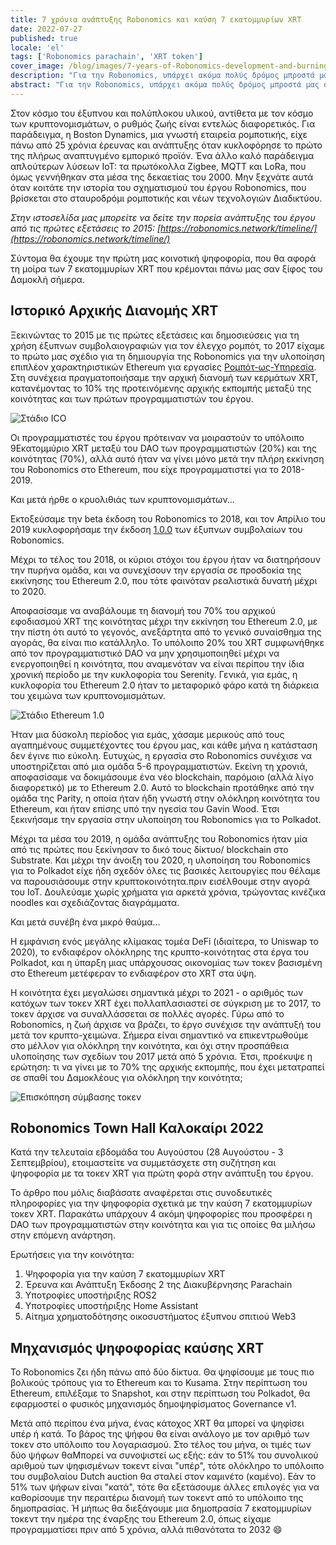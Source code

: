 ```yaml
---
title: 7 χρόνια ανάπτυξης Robonomics και καύση 7 εκατομμυρίων XRT
date: 2022-07-27
published: true
locale: 'el'
tags: ['Robonomics parachain', 'XRT token']
cover_image: /blog/images/7-years-of-Robonomics-development-and-burning-7-million-XRT/7-years-of-Robonomics-development-and-burning-7-million-XRT.jpg
description: "Για την Robonomics, υπάρχει ακόμα πολύς δρόμος μπροστά μας στο χάρτη μας και πολλά θα συμβούν για πρώτη φορά."
abstract: "Για την Robonomics, υπάρχει ακόμα πολύς δρόμος μπροστά μας στο χάρτη μας και πολλά θα συμβούν για πρώτη φορά."
---
```


Στον κόσμο του έξυπνου και πολύπλοκου υλικού, αντίθετα με τον κόσμο των κρυπτονομισμάτων, ο ρυθμός ζωής είναι εντελώς διαφορετικός. Για παράδειγμα, η Boston Dynamics, μια γνωστή εταιρεία ρομποτικής, είχε πάνω από 25 χρόνια έρευνας και ανάπτυξης όταν κυκλοφόρησε το πρώτο της πλήρως αναπτυγμένο εμπορικό προϊόν. Ένα άλλο καλό παράδειγμα απλούτερων λύσεων IoT: τα πρωτόκολλα Zigbee, MQTT και LoRa, που όμως γεννήθηκαν στα μέσα της δεκαετίας του 2000. Μην ξεχνάτε αυτά όταν κοιτάτε την ιστορία του σχηματισμού του έργου Robonomics, που βρίσκεται στο σταυροδρόμι ρομποτικής και νέων τεχνολογιών Διαδικτύου.

*Στην ιστοσελίδα μας μπορείτε να δείτε την πορεία ανάπτυξης του έργου από τις πρώτες εξετάσεις το 2015: [https://robonomics.network/timeline/](https://robonomics.network/timeline/)*

Σύντομα θα έχουμε την πρώτη μας κοινοτική ψηφοφορία, που θα αφορά τη μοίρα των 7 εκατομμυρίων XRT που κρέμονται πάνω μας σαν ξίφος του Δαμοκλή σήμερα.

## Ιστορικό Αρχικής Διανομής XRT

Ξεκινώντας το 2015 με τις πρώτες εξετάσεις και δημοσιεύσεις για τη χρήση έξυπνων συμβολαιογραφιών για τον έλεγχο ρομπότ, το 2017 είχαμε το πρώτο μας σχέδιο για τη δημιουργία της Robonomics για την υλοποίηση επιπλέον χαρακτηριστικών Ethereum για εργασίες [Ρομπότ-ως-Υπηρεσία](https://en.wikipedia.org/wiki/Robot_as_a_service). Στη συνέχεια πραγματοποιήσαμε την αρχική διανομή των κερμάτων XRT, κατανέμοντας το 10% της προτεινόμενης αρχικής εκπομπής μεταξύ της κοινότητας και των πρώτων προγραμματιστών του έργου.

![Στάδιο ICO](/blog/images/7-years-of-Robonomics-development-and-burning-7-million-XRT/7-years-img-1.png)

Οι προγραμματιστές του έργου πρότειναν να μοιραστούν το υπόλοιπο 9Εκατομμύριο XRT μεταξύ του DAO των προγραμματιστών (20%) και της κοινότητας (70%), αλλά αυτό ήταν να γίνει μόνο μετά την πλήρη εκκίνηση του Robonomics στο Ethereum, που είχε προγραμματιστεί για το 2018-2019.

Και μετά ήρθε ο κρυολιθιάς των κρυπτονομισμάτων...

Εκτοξεύσαμε την beta έκδοση του Robonomics το 2018, και τον Απρίλιο του 2019 κυκλοφορήσαμε την έκδοση [1.0.0](https://github.com/airalab/robonomics_contracts/releases/tag/v1.0) των έξυπνων συμβολαίων του Robonomics.

Μέχρι το τέλος του 2018, οι κύριοι στόχοι του έργου ήταν να διατηρήσουν την πυρήνα ομάδα, και να συνεχίσουν την εργασία σε προσδοκία της εκκίνησης του Ethereum 2.0, που τότε φαινόταν ρεαλιστικά δυνατή μέχρι το 2020.

Αποφασίσαμε να αναβάλουμε τη διανομή του 70% του αρχικού εφοδιασμού XRT της κοινότητας μέχρι την εκκίνηση του Ethereum 2.0, με την πίστη ότι αυτό το γεγονός, ανεξάρτητα από το γενικό συναίσθημα της αγοράς, θα είναι πιο κατάλληλο. Το υπόλοιπο 20% του XRT συμφωνήθηκε από τον προγραμματιστικό DAO να μην χρησιμοποιηθεί μέχρι να ενεργοποιηθεί η κοινότητα, που αναμενόταν να είναι περίπου την ίδια χρονική περίοδο με την κυκλοφορία του Serenity. Γενικά, για εμάς, η κυκλοφορία του Ethereum 2.0 ήταν το μεταφορικό φάρο κατά τη διάρκεια του χειμώνα των κρυπτονομισμάτων.

![Στάδιο Ethereum 1.0](/blog/images/7-years-of-Robonomics-development-and-burning-7-million-XRT/7-years-img-2.png)

Ήταν μια δύσκολη περίοδος για εμάς, χάσαμε μερικούς από τους αγαπημένους συμμετέχοντες του έργου μας, και κάθε μήνα η κατάσταση δεν έγινε πιο εύκολη. Ευτυχώς, η εργασία στο Robonomics συνέχισε να υποστηρίζεται από μια ομάδα 5-6 προγραμματιστών. Εκείνη τη χρονιά, αποφασίσαμε να δοκιμάσουμε ένα νέο blockchain, παρόμοιο (αλλά λίγο διαφορετικό) με το Ethereum 2.0. Αυτό το blockchain προτάθηκε από την ομάδα της Parity, η οποία ήταν ήδη γνωστή στην ολόκληρη κοινότητα του Ethereum, και ήταν επίσης υπό την ηγεσία του Gavin Wood. Έτσι ξεκινήσαμε την εργασία στην υλοποίηση του Robonomics για το Polkadot.

Μέχρι τα μέσα του 2019, η ομάδα ανάπτυξης του Robonomics ήταν μία από τις πρώτες που ξεκίνησαν το δικό τους δίκτυο/ blockchain στο Substrate. Και μέχρι την άνοιξη του 2020, η υλοποίηση του Robonomics για το Polkadot είχε ήδη σχεδόν όλες τις βασικές λειτουργίες που θέλαμε να παρουσιάσουμε στην κρυπτοκοινότητα.πριν εισέλθουμε στην αγορά του IoT. Δουλεύαμε χωρίς χρήματα για αρκετά χρόνια, τρώγοντας κινέζικα noodles και σχεδιάζοντας διαγράμματα.

Και μετά συνέβη ένα μικρό θαύμα...

Η εμφάνιση ενός μεγάλης κλίμακας τομέα DeFi (ιδιαίτερα, το Uniswap το 2020), το ενδιαφέρον ολόκληρης της κρυπτο-κοινότητας στα έργα του Polkadot, και η ύπαρξη μιας υπάρχουσας οικονομίας των τοκεν βασισμένη στο Ethereum μετέφεραν το ενδιαφέρον στο XRT στα ύψη.

Η κοινότητα έχει μεγαλώσει σημαντικά μέχρι το 2021 - ο αριθμός των κατόχων των τοκεν XRT έχει πολλαπλασιαστεί σε σύγκριση με το 2017, το τοκεν άρχισε να συναλλάσσεται σε πολλές αγορές. Γύρω από το Robonomics, η ζωή άρχισε να βράζει, το έργο συνέχισε την ανάπτυξή του μετά τον κρυπτο-χειμώνα. Σήμερα είναι σημαντικό να επικεντρωθούμε στο μέλλον για ολόκληρη την κοινότητα, και όχι στην προσπάθεια υλοποίησης των σχεδίων του 2017 μετά από 5 χρόνια. Έτσι, προέκυψε η ερώτηση: τι να γίνει με το 70% της αρχικής εκπομπής, που έχει μετατραπεί σε σπαθί του Δαμοκλέους για ολόκληρη την κοινότητα;

![Επισκόπηση σύμβασης τοκεν](/blog/images/7-years-of-Robonomics-development-and-burning-7-million-XRT/7-years-img-3.png)

## Robonomics Town Hall Καλοκαίρι 2022

Κατά την τελευταία εβδομάδα του Αυγούστου (28 Αυγούστου - 3 Σεπτεμβρίου), ετοιμαστείτε να συμμετάσχετε στη συζήτηση και ψηφοφορία με τα τοκεν XRT για πρώτη φορά στην ανάπτυξη του έργου.

Το άρθρο που μόλις διαβάσατε αναφέρεται στις συνοδευτικές πληροφορίες για την ψηφοφορία σχετικά με την καύση 7 εκατομμυρίων τοκεν XRT. Παρακάτω υπάρχουν 4 ακόμη ψηφοφορίες που προσφέρει η DAO των προγραμματιστών στην κοινότητα και για τις οποίες θα μιλήσω στην επόμενη ανάρτηση.

Ερωτήσεις για την κοινότητα:

1. Ψηφοφορία για την καύση 7 εκατομμυρίων XRT
2. Έρευνα και Ανάπτυξη Έκδοσης 2 της Διακυβέρνησης Parachain
3. Υποτροφίες υποστήριξης ROS2
4. Υποτροφίες υποστήριξης Home Assistant
5. Αίτημα χρηματοδότησης οικοσυστήματος έξυπνου σπιτιού Web3

## Μηχανισμός ψηφοφορίας καύσης XRT

Το Robonomics ζει ήδη πάνω από δύο δίκτυα. Θα ψηφίσουμε με τους πιο βολικούς τρόπους για το Ethereum και το Kusama. Στην περίπτωση του Ethereum, επιλέξαμε το Snapshot, και στην περίπτωση του Polkadot, θα εφαρμοστεί ο φυσικός μηχανισμός δημοψηφίσματος Governance v1.

Μετά από περίπου ένα μήνα, ένας κάτοχος XRT θα μπορεί να ψηφίσει υπέρ ή κατά. Το βάρος της ψήφου θα είναι ανάλογο με τον αριθμό των τοκεν στο υπόλοιπο του λογαριασμού. Στο τέλος του μήνα, οι τιμές των δύο ψήφων θαΜπορεί να συνοψιστεί ως εξής: εάν το 51% του συνολικού αριθμού των ψηφισμένων τοκεντ είναι "υπέρ", τότε ολόκληρο το υπόλοιπο του συμβολαίου Dutch auction θα σταλεί στον καμινέτο (καμένο). Εάν το 51% των ψήφων είναι "κατά", τότε θα εξετάσουμε άλλες επιλογές για να καθορίσουμε την περαιτέρω διανομή των τοκεντ από το υπόλοιπο της δημοπρασίας. Ή μήπως θα διεξάγουμε μια δημοπρασία 7 εκατομμυρίων τοκεντ την ημέρα της έναρξης του Ethereum 2.0, όπως είχαμε προγραμματίσει πριν από 5 χρόνια, αλλά πιθανότατα το 2032 😄